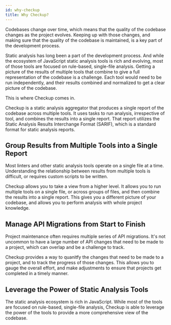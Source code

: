 ```yaml
---
id: why-checkup
title: Why Checkup?
---
```


Codebases change over time, which means that the quality of the codebase changes as the project evolves. Keeping up with those changes, and making sure that the quality of the codebase is maintained, is a key part of the development process.

Static analysis has long been a part of the development process. And while the ecosystem of JavaScript static analysis tools is rich and evolving, most of those tools are focused on rule-based, single-file analysis. Getting a picture of the results of multiple tools that combine to give a full representation of the codebase is a challenge. Each tool would need to be run independently, and their results combined and normalized to get a clear picture of the codebase.

This is where Checkup comes in.

Checkup is a static analysis aggregator that produces a single report of the codebase across multiple tools. It uses tasks to run analysis, irrespective of tool, and combines the results into a single report. That report utilizes the Static Analysis Results Interchange Format (SARIF), which is a standard format for static analysis reports.

## Group Results from Multiple Tools into a Single Report

Most linters and other static analysis tools operate on a single file at a time. Understanding the relationship between results from multiple tools is difficult, or requires custom scripts to be written.

Checkup allows you to take a view from a higher level. It allows you to run multiple tools on a single file, or across groups of files, and then combine the results into a single report. This gives you a different picture of your codebase, and allows you to perform analysis with whole project knowledge.

## Manage API Migrations from Start to Finish

Project maintenance often requires multiple series of API migrations. It's not uncommon to have a large number of API changes that need to be made to a project, which can overlap and be a challenge to track.

Checkup provides a way to quanitfy the changes that need to be made to a project, and to track the progress of those changes. This allows you to gauge the overall effort, and make adjustments to ensure that projects get completed in a timely manner.

## Leverage the Power of Static Analysis Tools

The static analysis ecosystem is rich in JavaScript. While most of the tools are focused on rule-based, single-file analysis, Checkup is able to leverage the power of the tools to provide a more comprehensive view of the codebase.
